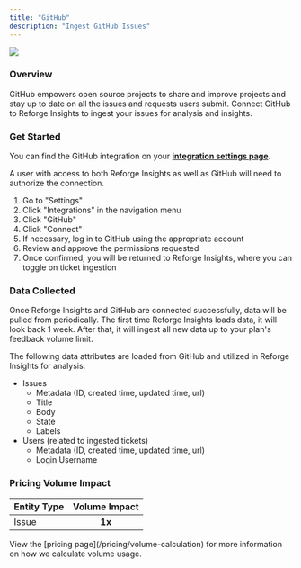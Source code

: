 ```yaml
---
title: "GitHub"
description: "Ingest GitHub Issues"
---
```


<Frame>
  <img 
    src="/github.png"
    style={{ width:"100%" }}
    />
</Frame>

### Overview

GitHub empowers open source projects to share and improve projects and stay up to date on all the issues and requests users submit. Connect GitHub to Reforge Insights to ingest your issues for analysis and insights.

### Get Started

You can find the GitHub integration on your [**integration settings page**](https://insights.reforge.com/w/default/settings/integrations/github).

A user with access to both Reforge Insights as well as GitHub will need to authorize the connection.

1. Go to "Settings"
2. Click "Integrations" in the navigation menu
3. Click "GitHub"
4. Click "Connect"
5. If necessary, log in to GitHub using the appropriate account
6. Review and approve the permissions requested
7. Once confirmed, you will be returned to Reforge Insights, where you can toggle on ticket ingestion

### Data Collected

Once Reforge Insights and GitHub are connected successfully, data will be pulled from periodically. The first time Reforge Insights loads data, it will look back 1 week. After that, it will ingest all new data up to your plan's feedback volume limit.

The following data attributes are loaded from GitHub and utilized in Reforge Insights for analysis:

- Issues
  - Metadata (ID, created time, updated time, url)
  - Title
  - Body
  - State
  - Labels
- Users (related to ingested tickets)
  - Metadata (ID, created time, updated time, url)
  - Login Username

### Pricing Volume Impact

| Entity Type | Volume Impact |
| :---------- | :-----------: |
| Issue       | **1x**        |

<Info>
  View the [pricing page](/pricing/volume-calculation) for more information on
  how we calculate volume usage.
</Info>